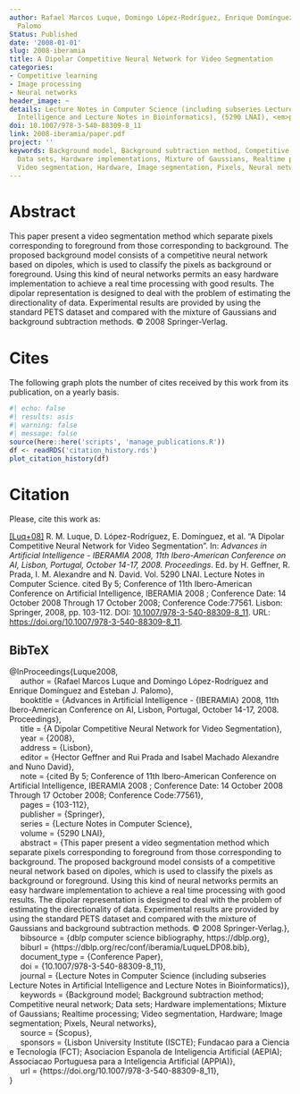 ```yaml
---
author: Rafael Marcos Luque, Domingo López-Rodríguez, Enrique Domínguez, Esteban J.
  Palomo
Status: Published
date: '2008-01-01'
slug: 2008-iberamia
title: A Dipolar Competitive Neural Network for Video Segmentation
categories:
- Competitive learning
- Image processing
- Neural networks
header_image: ~
details: Lecture Notes in Computer Science (including subseries Lecture Notes in Artificial
  Intelligence and Lecture Notes in Bioinformatics), (5290 LNAI), <em>pp. 103-112</em>
doi: 10.1007/978-3-540-88309-8_11
link: 2008-iberamia/paper.pdf
project: ''
keywords: Background model, Background subtraction method, Competitive neural network,
  Data sets, Hardware implementations, Mixture of Gaussians, Realtime processing,
  Video segmentation, Hardware, Image segmentation, Pixels, Neural networks
---
```



# Abstract


This paper present a video segmentation method which separate pixels corresponding to foreground from those corresponding to background. The proposed background model consists of a competitive neural network based on dipoles, which is used to classify the pixels as background or foreground. Using this kind of neural networks permits an easy hardware implementation to achieve a real time processing with good results. The dipolar representation is designed to deal with the problem of estimating the directionality of data. Experimental results are provided by using the standard PETS dataset and compared with the mixture of Gaussians and background subtraction methods. © 2008 Springer-Verlag.





# Cites

The following graph plots the number of cites received by this work from its publication, on a yearly basis.

```r
#| echo: false
#| results: asis
#| warning: false
#| message: false
source(here::here('scripts', 'manage_publications.R'))
df <- readRDS('citation_history.rds')
plot_citation_history(df)
```


# Citation
Please, cite this work as:


<a name=bib-Luque2008></a>[[Luq+08]](#cite-Luque2008) R. M. Luque, D. López-Rodríguez, E. Domínguez, et al. “A Dipolar Competitive Neural Network for Video Segmentation”. In: _Advances in Artificial Intelligence - IBERAMIA 2008, 11th Ibero-American Conference on AI, Lisbon, Portugal, October 14-17, 2008. Proceedings_. Ed. by H. Geffner, R. Prada, I. M. Alexandre and N. David. Vol. 5290 LNAI. Lecture Notes in Computer Science. cited By 5; Conference of 11th Ibero-American Conference on Artificial Intelligence, IBERAMIA 2008 ; Conference Date: 14 October 2008 Through 17 October 2008; Conference Code:77561. Lisbon: Springer, 2008, pp. 103-112. DOI: [10.1007/978-3-540-88309-8_11](https://doi.org/10.1007%2F978-3-540-88309-8_11). URL: [https://doi.org/10.1007/978-3-540-88309-8_11](https://doi.org/10.1007/978-3-540-88309-8_11).

::: {.callout-note appearance="minimal" collapse=true}

## BibTeX

@InProceedings{Luque2008,<br>&nbsp;&nbsp;&nbsp;&nbsp;  author = {Rafael Marcos Luque and Domingo López-Rodríguez and Enrique Domínguez and Esteban J. Palomo},<br>&nbsp;&nbsp;&nbsp;&nbsp;  booktitle = {Advances in Artificial Intelligence - {IBERAMIA} 2008, 11th Ibero-American Conference on AI, Lisbon, Portugal, October 14-17, 2008. Proceedings},<br>&nbsp;&nbsp;&nbsp;&nbsp;  title = {A Dipolar Competitive Neural Network for Video Segmentation},<br>&nbsp;&nbsp;&nbsp;&nbsp;  year = {2008},<br>&nbsp;&nbsp;&nbsp;&nbsp;  address = {Lisbon},<br>&nbsp;&nbsp;&nbsp;&nbsp;  editor = {Hector Geffner and Rui Prada and Isabel Machado Alexandre and Nuno David},<br>&nbsp;&nbsp;&nbsp;&nbsp;  note = {cited By 5; Conference of 11th Ibero-American Conference on Artificial Intelligence, IBERAMIA 2008 ; Conference Date: 14 October 2008 Through 17 October 2008; Conference Code:77561},<br>&nbsp;&nbsp;&nbsp;&nbsp;  pages = {103-112},<br>&nbsp;&nbsp;&nbsp;&nbsp;  publisher = {Springer},<br>&nbsp;&nbsp;&nbsp;&nbsp;  series = {Lecture Notes in Computer Science},<br>&nbsp;&nbsp;&nbsp;&nbsp;  volume = {5290 LNAI},<br>&nbsp;&nbsp;&nbsp;&nbsp;  abstract = {This paper present a video segmentation method which separate pixels corresponding to foreground from those corresponding to background. The proposed background model consists of a competitive neural network based on dipoles, which is used to classify the pixels as background or foreground. Using this kind of neural networks permits an easy hardware implementation to achieve a real time processing with good results. The dipolar representation is designed to deal with the problem of estimating the directionality of data. Experimental results are provided by using the standard PETS dataset and compared with the mixture of Gaussians and background subtraction methods. © 2008 Springer-Verlag.},<br>&nbsp;&nbsp;&nbsp;&nbsp;  bibsource = {dblp computer science bibliography, https://dblp.org},<br>&nbsp;&nbsp;&nbsp;&nbsp;  biburl = {https://dblp.org/rec/conf/iberamia/LuqueLDP08.bib},<br>&nbsp;&nbsp;&nbsp;&nbsp;  document_type = {Conference Paper},<br>&nbsp;&nbsp;&nbsp;&nbsp;  doi = {10.1007/978-3-540-88309-8_11},<br>&nbsp;&nbsp;&nbsp;&nbsp;  journal = {Lecture Notes in Computer Science (including subseries Lecture Notes in Artificial Intelligence and Lecture Notes in Bioinformatics)},<br>&nbsp;&nbsp;&nbsp;&nbsp;  keywords = {Background model; Background subtraction method; Competitive neural network; Data sets; Hardware implementations; Mixture of Gaussians; Realtime processing; Video segmentation, Hardware; Image segmentation; Pixels, Neural networks},<br>&nbsp;&nbsp;&nbsp;&nbsp;  source = {Scopus},<br>&nbsp;&nbsp;&nbsp;&nbsp;  sponsors = {Lisbon University Institute (ISCTE); Fundacao para a Ciencia e Tecnologia (FCT); Asociacion Espanola de Inteligencia Artificial (AEPIA); Associacao Portuguesa para a Inteligencia Artificial (APPIA)},<br>&nbsp;&nbsp;&nbsp;&nbsp;  url = {https://doi.org/10.1007/978-3-540-88309-8_11},<br>}

:::


